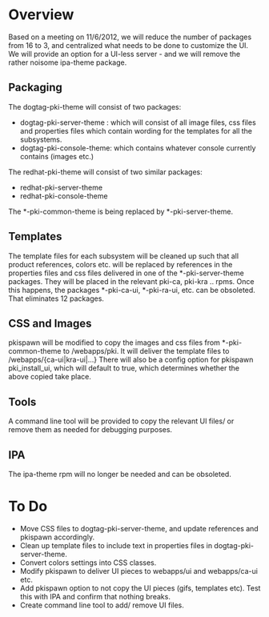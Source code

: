 = Overview =

Based on a meeting on 11/6/2012, we will reduce the number of packages from 16 to 3, and centralized what needs to be done
to customize the UI.  We will provide an option for a UI-less server - and we will remove the
rather noisome ipa-theme package.

== Packaging ==

The dogtag-pki-theme will consist of two packages:
* dogtag-pki-server-theme : which will consist of all image files, css files and properties files which contain wording for the templates for all the subsystems.
* dogtag-pki-console-theme: which contains whatever console currently contains (images etc.)

The redhat-pki-theme will consist of two similar packages:
* redhat-pki-server-theme 
* redhat-pki-console-theme

The *-pki-common-theme is being replaced by *-pki-server-theme.

== Templates ==

The template files for each subsystem will be cleaned up such that all product references, colors etc. will 
be replaced by references in the properties files and css files delivered in one of the *-pki-server-theme packages.
They will be placed in the relevant pki-ca, pki-kra .. rpms.  Once this happens, the packages *-pki-ca-ui, *-pki-ra-ui,
etc. can be obsoleted. That eliminates 12 packages.

== CSS and Images ==

pkispawn will be modified to copy the images and css files from *-pki-common-theme to <instance>/webapps/pki.
It will deliver the template files to <instance>/webapps/{ca-ui|kra-ui|...}  There will also be a config
option for pkispawn pki_install_ui, which will default to true, which determines whether the above copied take
place.

== Tools ==

A command line tool will be provided to copy the relevant UI files/ or remove them as needed for
debugging purposes.

== IPA ==

The ipa-theme rpm will no longer be needed and can be obsoleted.

= To Do =

* Move CSS files to dogtag-pki-server-theme, and update references and pkispawn accordingly.
* Clean up template files to include text in properties files in dogtag-pki-server-theme.
* Convert colors settings into CSS classes.
* Modify pkispawn to deliver UI pieces to webapps/ui and webapps/ca-ui etc. 
* Add pkispawn option to not copy the UI pieces (gifs, templates etc). Test this with IPA and confirm that nothing breaks.
* Create command line tool to add/ remove UI files.